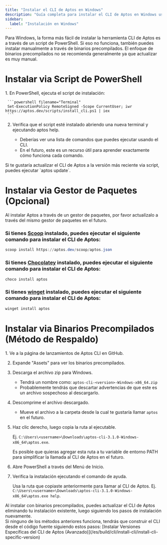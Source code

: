 ```yaml
---
title: "Instalar el CLI de Aptos en Windows"
description: "Guía completa para instalar el CLI de Aptos en Windows usando scripts de PowerShell, gestores de paquetes o binarios precompilados con consejos de resolución de problemas."
sidebar:
  label: "Instalación en Windows"
---
```



Para Windows, la forma más fácil de instalar la herramienta CLI de Aptos es a través de un script de PowerShell. Si eso no funciona, también puedes instalar manualmente a través de binarios precompilados. El enfoque de binarios precompilados no se recomienda generalmente ya que actualizar es muy manual.

# Instalar via Script de PowerShell

<Steps>
  1. En PowerShell, ejecuta el script de instalación:

     ```powershell filename="Terminal"
     Set-ExecutionPolicy RemoteSigned -Scope CurrentUser; iwr https://aptos.dev/scripts/install_cli.ps1 | iex
     ```

  2. Verifica que el script esté instalado abriendo una nueva terminal y ejecutando aptos help.

     - Deberías ver una lista de comandos que puedes ejecutar usando el CLI.
     - En el futuro, este es un recurso útil para aprender exactamente cómo funciona cada comando.
</Steps>

<Aside type="note" emoji="ℹ️">
  Si te gustaría actualizar el CLI de Aptos a la versión más reciente via script, puedes ejecutar `aptos update`.
</Aside>

# Instalar via Gestor de Paquetes (Opcional)

<Aside type="note">
  Al instalar Aptos a través de un gestor de paquetes, por favor actualízalo a través del mismo gestor de paquetes en el futuro.
</Aside>

### Si tienes [Scoop](https://scoop.sh/) instalado, puedes ejecutar el siguiente comando para instalar el CLI de Aptos:

```powershell filename="Terminal"
scoop install https://aptos.dev/scoop/aptos.json
```

### Si tienes [Chocolatey](https://chocolatey.org/) instalado, puedes ejecutar el siguiente comando para instalar el CLI de Aptos:

```powershell filename="Terminal"
choco install aptos
```

### Si tienes [winget](https://winget.run/) instalado, puedes ejecutar el siguiente comando para instalar el CLI de Aptos:

```powershell filename="Terminal"
winget install aptos
```

# Instalar via Binarios Precompilados (Método de Respaldo)

<Steps>
  1. Ve a la página de lanzamientos de Aptos CLI en GitHub.

  2. Expande "Assets" para ver los binarios precompilados.

  3. Descarga el archivo zip para Windows.

     - Tendrá un nombre como: `aptos-cli-<version>-Windows-x86_64.zip`
     - Probablemente tendrás que descartar advertencias de que este es un archivo sospechoso al descargarlo.

  4. Descomprime el archivo descargado.

     - Mueve el archivo a la carpeta desde la cual te gustaría llamar `aptos` en el futuro.

  5. Haz clic derecho, luego copia la ruta al ejecutable.

     Ej. `C:\Users\<username>\Downloads\aptos-cli-3.1.0-Windows-x86_64\aptos.exe`.

     <Aside type="note" emoji="ℹ️">
       Es posible que quieras agregar esta ruta a tu variable de entorno PATH para simplificar la llamada al CLI de Aptos en el futuro.
     </Aside>

  6. Abre PowerShell a través del Menú de Inicio.

  7. Verifica la instalación ejecutando el comando de ayuda.

     Usa la ruta que copiaste anteriormente para llamar al CLI de Aptos.
     Ej. `C:\Users\<username>\Downloads\aptos-cli-3.1.0-Windows-x86_64\aptos.exe help`.
</Steps>

<Aside type="note" emoji="ℹ️">
  Al instalar con binarios precompilados, puedes actualizar el CLI de Aptos eliminando tu instalación existente, luego siguiendo los pasos de instalación nuevamente.
</Aside>

<Aside type="caution">
  Si ninguno de los métodos anteriores funciona, tendrás que construir el CLI desde el código fuente siguiendo estos pasos: [Instalar Versiones Específicas del CLI de Aptos (Avanzado)](/es/build/cli/install-cli/install-cli-specific-version)
</Aside>
